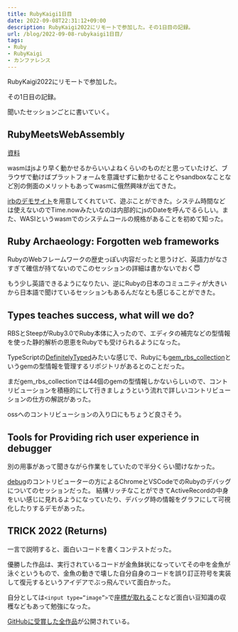 ```yaml
---
title: RubyKaigi1日目
date: 2022-09-08T22:31:12+09:00
description: RubyKaigi2022にリモートで参加した。その1日目の記録。
url: /blog/2022-09-08-rubykaigi1日目/
tags:
- Ruby
- RubyKaigi
- カンファレンス
---	
```


RubyKaigi2022にリモートで参加した。

その1日目の記録。

聞いたセッションごとに書いていく。

## RubyMeetsWebAssembly

[資料](https://speakerdeck.com/kateinoigakukun/ruby-meets-webassembly)

wasmはjsより早く動かせるからいいよねくらいのものだと思っていたけど、ブラウザで動けばプラットフォームを意識せずに動かせることやsandboxなことなど別の側面のメリットもあってwasmに俄然興味が出てきた。

[irbのデモサイト](https://irb-wasm.vercel.app/)を用意してくれていて、遊ぶことができた。システム時間などは使えないのでTime.nowみたいなのは内部的にjsのDateを呼んでるらしい。また、WASIというwasmでのシステムコールの規格があることを初めて知った。


## Ruby Archaeology: Forgotten web frameworks

RubyのWebフレームワークの歴史っぽい内容だったと思うけど、英語力がなさすぎて確信が持てないのでこのセッションの詳細は書かないでおく😇

もう少し英語できるようになりたい、逆にRubyの日本のコミュニティが大きいから日本語で聞けているセッションもあるんだなとも感じることができた。

## Types teaches success, what will we do?

RBSとSteepがRuby3.0でRuby本体に入ったので、エディタの補完などの型情報を使った静的解析の恩恵をRubyでも受けられるようになった。

TypeScriptの[DefinitelyTyped](https://github.com/DefinitelyTyped/DefinitelyTyped)みたいな感じで、Rubyにも[gem_rbs_collection](https://github.com/ruby/gem_rbs_collection)というgemの型情報を管理するリポジトリがあるとのことだった。

まだgem_rbs_collectionでは44個のgemの型情報しかないらしいので、コントリビューションを積極的にして行きましょうという流れで詳しいコントリビューションの仕方の解説があった。

ossへのコントリビューションの入り口にもちょうど良さそう。

## Tools for Providing rich user experience in debugger

別の用事があって聞きながら作業をしていたので半分くらい聞けなかった。

[debug](https://github.com/ruby/debug)のコントリビューターの方によるChromeとVSCodeでのRubyのデバッグについてのセッションだった。
結構リッチなことができてActiveRecordの中身をいい感じに見れるようになっていたり、デバッグ時の情報をグラフにして可視化したりするデモがあった。

## TRICK 2022 (Returns)

一言で説明すると、面白いコードを書くコンテストだった。

優勝した作品は、実行されているコードが金魚鉢状になっていてその中を金魚が泳ぐというもので、金魚の動きで壊した自分自身のコードを誤り訂正符号を実装して復元するというアイデアでぶっ飛んでいて面白かった。

自分としては`<input type=“image”>`で[座標が取れる](https://developer.mozilla.org/ja/docs/Web/HTML/Element/input/image#点の_x_および_y_のデータの使用)ことなど面白い豆知識の収穫などもあって勉強になった。

[GitHubに受賞した全作品](https://github.com/tric/trick2022)が公開されている。

